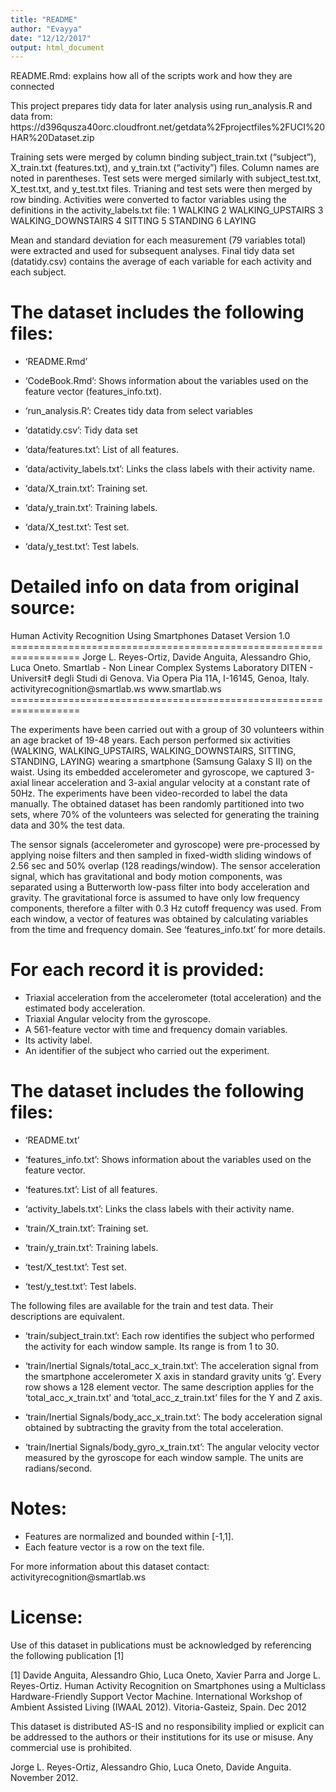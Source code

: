 ```yaml
---
title: "README"
author: "Evayya"
date: "12/12/2017"
output: html_document
---
```


README.Rmd: explains how all of the scripts work and how they are connected 

This project prepares tidy data for later analysis using run_analysis.R and data from:
https://d396qusza40orc.cloudfront.net/getdata%2Fprojectfiles%2FUCI%20HAR%20Dataset.zip

Training sets were merged by column binding subject_train.txt ("subject"), X_train.txt (features.txt), and y_train.txt ("activity") files. Column names are noted in parentheses. Test sets were merged similarly with subject_test.txt, X_test.txt, and y_test.txt files. Trianing and test sets were then merged by row binding. Activities were converted to factor variables using the definitions in the activity_labels.txt file:
1 WALKING
2 WALKING_UPSTAIRS
3 WALKING_DOWNSTAIRS
4 SITTING
5 STANDING
6 LAYING

Mean and standard deviation for each measurement (79 variables total) were extracted and used for subsequent analyses. Final tidy data set (datatidy.csv) contains the average of each variable for each activity and each subject.


The dataset includes the following files:
=========================================
- 'README.Rmd'
- 'CodeBook.Rmd': Shows information about the variables used on the feature vector (features_info.txt).
- 'run_analysis.R': Creates tidy data from select variables
- 'datatidy.csv': Tidy data set

- 'data/features.txt': List of all features.
- 'data/activity_labels.txt': Links the class labels with their activity name.
- 'data/X_train.txt': Training set.
- 'data/y_train.txt': Training labels.
- 'data/X_test.txt': Test set.
- 'data/y_test.txt': Test labels.













Detailed info on data from original source:
==================================================================
Human Activity Recognition Using Smartphones Dataset
Version 1.0
==================================================================
Jorge L. Reyes-Ortiz, Davide Anguita, Alessandro Ghio, Luca Oneto.
Smartlab - Non Linear Complex Systems Laboratory
DITEN - Universit‡ degli Studi di Genova.
Via Opera Pia 11A, I-16145, Genoa, Italy.
activityrecognition@smartlab.ws
www.smartlab.ws
==================================================================

The experiments have been carried out with a group of 30 volunteers within an age bracket of 19-48 years. Each person performed six activities (WALKING, WALKING_UPSTAIRS, WALKING_DOWNSTAIRS, SITTING, STANDING, LAYING) wearing a smartphone (Samsung Galaxy S II) on the waist. Using its embedded accelerometer and gyroscope, we captured 3-axial linear acceleration and 3-axial angular velocity at a constant rate of 50Hz. The experiments have been video-recorded to label the data manually. The obtained dataset has been randomly partitioned into two sets, where 70% of the volunteers was selected for generating the training data and 30% the test data. 

The sensor signals (accelerometer and gyroscope) were pre-processed by applying noise filters and then sampled in fixed-width sliding windows of 2.56 sec and 50% overlap (128 readings/window). The sensor acceleration signal, which has gravitational and body motion components, was separated using a Butterworth low-pass filter into body acceleration and gravity. The gravitational force is assumed to have only low frequency components, therefore a filter with 0.3 Hz cutoff frequency was used. From each window, a vector of features was obtained by calculating variables from the time and frequency domain. See 'features_info.txt' for more details. 

For each record it is provided:
======================================

- Triaxial acceleration from the accelerometer (total acceleration) and the estimated body acceleration.
- Triaxial Angular velocity from the gyroscope. 
- A 561-feature vector with time and frequency domain variables. 
- Its activity label. 
- An identifier of the subject who carried out the experiment.

The dataset includes the following files:
=========================================

- 'README.txt'

- 'features_info.txt': Shows information about the variables used on the feature vector.

- 'features.txt': List of all features.

- 'activity_labels.txt': Links the class labels with their activity name.

- 'train/X_train.txt': Training set.

- 'train/y_train.txt': Training labels.

- 'test/X_test.txt': Test set.

- 'test/y_test.txt': Test labels.

The following files are available for the train and test data. Their descriptions are equivalent. 

- 'train/subject_train.txt': Each row identifies the subject who performed the activity for each window sample. Its range is from 1 to 30. 

- 'train/Inertial Signals/total_acc_x_train.txt': The acceleration signal from the smartphone accelerometer X axis in standard gravity units 'g'. Every row shows a 128 element vector. The same description applies for the 'total_acc_x_train.txt' and 'total_acc_z_train.txt' files for the Y and Z axis. 

- 'train/Inertial Signals/body_acc_x_train.txt': The body acceleration signal obtained by subtracting the gravity from the total acceleration. 

- 'train/Inertial Signals/body_gyro_x_train.txt': The angular velocity vector measured by the gyroscope for each window sample. The units are radians/second. 

Notes: 
======
- Features are normalized and bounded within [-1,1].
- Each feature vector is a row on the text file.

For more information about this dataset contact: activityrecognition@smartlab.ws

License:
========
Use of this dataset in publications must be acknowledged by referencing the following publication [1] 

[1] Davide Anguita, Alessandro Ghio, Luca Oneto, Xavier Parra and Jorge L. Reyes-Ortiz. Human Activity Recognition on Smartphones using a Multiclass Hardware-Friendly Support Vector Machine. International Workshop of Ambient Assisted Living (IWAAL 2012). Vitoria-Gasteiz, Spain. Dec 2012

This dataset is distributed AS-IS and no responsibility implied or explicit can be addressed to the authors or their institutions for its use or misuse. Any commercial use is prohibited.

Jorge L. Reyes-Ortiz, Alessandro Ghio, Luca Oneto, Davide Anguita. November 2012.